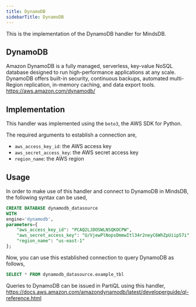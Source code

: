 ```yaml
---
title: DynamoDB
sidebarTitle: DynamoDB
---
```


This is the implementation of the DynamoDB handler for MindsDB.

## DynamoDB
Amazon DynamoDB is a fully managed, serverless, key-value NoSQL database designed to run high-performance applications at any scale. DynamoDB offers built-in security, continuous backups, automated multi-Region replication, in-memory caching, and data export tools.
<br>
https://aws.amazon.com/dynamodb/

## Implementation
This handler was implemented using the `boto3`, the AWS SDK for Python.

The required arguments to establish a connection are,
* `aws_access_key_id`: the AWS access key
* `aws_secret_access_key`: the AWS secret access key
* `region_name`: the AWS region

## Usage
In order to make use of this handler and connect to DynamoDB in MindsDB, the following syntax can be used,
```sql
CREATE DATABASE dynamodb_datasource
WITH
engine='dynamodb',
parameters={
    "aws_access_key_id": "PCAQ2LJDOSWLNSQKOCPW",
    "aws_secret_access_key": "U/VjewPlNopsDmmwItl34r2neyC6WhZpUiip57i",
    "region_name": "us-east-1"
};
```

Now, you can use this established connection to query DynamoDB as follows,
```sql
SELECT * FROM dynamodb_datasource.example_tbl
```
Queries to DynamoDB can be issued in PartiQL using this handler,
https://docs.aws.amazon.com/amazondynamodb/latest/developerguide/ql-reference.html


